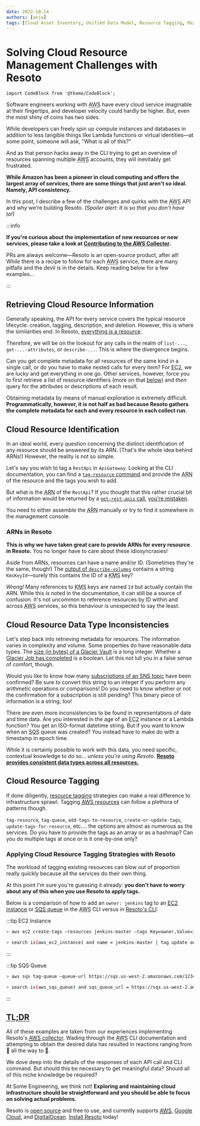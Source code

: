 ```yaml
---
date: 2022-10-14
authors: [anja]
tags: [Cloud Asset Inventory, Unified Data Model, Resource Tagging, Resoto CLI, AWS]
---
```


# Solving Cloud Resource Management Challenges with Resoto

```mdx-code-block
import CodeBlock from '@theme/CodeBlock';
```

Software engineers working with <abbr title="Amazon Web Services">AWS</abbr> have every cloud service imaginable at their fingertips, and developer velocity could hardly be higher. But, even the most shiny of coins has two sides.

While developers can freely spin up compute instances and databases in addition to less tangible things like Lambda functions or virtual identities—at some point, someone will ask, "What is all of this?"

And as that person hacks away in the CLI trying to get an overview of resources spanning multiple <abbr title="Amazon Web Services">AWS</abbr> accounts, they will inevitably get frustrated.

**While Amazon has been a pioneer in cloud computing and offers the largest array of services, there are some things that just aren't so ideal. Namely, API consistency.**

In this post, I describe a few of the challenges and quirks with the <abbr title="Amazon Web Services">AWS</abbr> API and why we're building Resoto. _(Spoiler alert: It is so that you don't have to!)_

<!--truncate-->

:::info

**If you're curious about the implementation of new resources or new services, please take a look at [Contributing to the AWS Collector](/docs/development/plugins/aws).**

PRs are always welcome—Resoto is an open-source product, after all! While there is a recipe to follow for each <abbr title="Amazon Web Services">AWS</abbr> service, there are many pitfalls and the devil is in the details. Keep reading below for a few examples…

:::

## Retrieving Cloud Resource Information

Generally speaking, the API for every service covers the typical resource lifecycle: creation, tagging, description, and deletion. However, this is where the similarities end. In Resoto, [everything is a resource](../multi-cloud-resource-management-with-resoto/index.mdx).

Therefore, we will be on the lookout for any calls in the realm of `list-...`, `get-...-attributes`, or `describe-...`. This is where the divergence begins.

Can you get complete metadata for all resources of the same kind in a single call, or do you have to make nested calls for every item? For <abbr title="Elastic Compute Cloud">EC2</abbr>, we are lucky and get everything in one go. Other services, however, force you to first retrieve a list of resource identifiers (more on that [below](#cloud-resource-identification)) and _then_ query for the attributes or descriptions of each result.

Obtaining metadata by means of manual exploration is extremely difficult. **Programmatically, however, it is not half as bad because Resoto gathers the complete metadata for each and every resource in each collect run.**

## Cloud Resource Identification

In an ideal world, every question concerning the distinct identification of any resource should be answered by its ARN. (That's the whole idea behind ARNs!) However, the reality is not so simple.

Let's say you wish to tag a `RestApi` in `ApiGateway`. Looking at the CLI documentation, you can find a [`tag-resource` command](https://awscli.amazonaws.com/v2/documentation/api/latest/reference/apigateway/tag-resource.html) and provide the <abbr title="Amazon Resource Name">ARN</abbr> of the resource and the tags you wish to add.

But what is the <abbr title="Amazon Resource Name">ARN</abbr> of the `RestApi`? If you thought that this rather crucial bit of information would be returned by a [`get-rest-apis` call](https://awscli.amazonaws.com/v2/documentation/api/latest/reference/apigateway/get-rest-apis.html), [you're mistaken](https://awscli.amazonaws.com/v2/documentation/api/latest/reference/apigateway/get-rest-apis.html#output).

You need to either assemble the <abbr title="Amazon Resource Name">ARN</abbr> manually or try to find it somewhere in the management console.

### ARNs in Resoto

**This is why we have taken great care to provide ARNs for every resource in Resoto.** You no longer have to care about these idiosyncrasies!

Aside from ARNs, resources can have a name and/or ID. (Sometimes they're the same, though!) The [output of `describe-volumes`](https://awscli.amazonaws.com/v2/documentation/api/latest/reference/ec2/describe-volumes.html#output) contains a string `KmsKeyId`—surely this contains the ID of a <abbr title="Key Management Service">KMS</abbr> key?

_Wrong!_ Many references to <abbr title="Key Management Service">KMS</abbr> keys are named `Id` but actually contain the ARN. While this _is_ noted in the documentation, it can still be a source of confusion. It's not uncommon to reference resources by ID within and across <abbr title="Amazon Web Services">AWS</abbr> services, so this behaviour is unexpected to say the least.

## Cloud Resource Data Type Inconsistencies

Let's step back into retrieving metadata for resources. The information varies in complexity and volume. Some properties do have reasonable data types. The [size (in bytes) of a Glacier Vault](https://awscli.amazonaws.com/v2/documentation/api/latest/reference/glacier/describe-vault.html#output) is a long integer. Whether a [Glacier Job has completed](https://awscli.amazonaws.com/v2/documentation/api/latest/reference/glacier/describe-job.html#output) is a boolean. Let this not lull you in a false sense of comfort, though.

Would you like to know how many [subscriptions of an SNS topic](https://awscli.amazonaws.com/v2/documentation/api/latest/reference/sns/get-topic-attributes.html#output) have been confirmed? Be sure to convert this string to an integer if you perform any arithmetic operations or comparisons! Do you need to know whether or not the confirmation for a subscription is still pending? This binary piece of information is a string, too!

There are even more inconsistencies to be found in representations of date and time data. Are you interested in the age of an <abbr title="Elastic Compute Cloud">EC2</abbr> instance or a Lambda function? You get an ISO-format datetime string. But if you want to know when an <abbr title="Simple Queue Service">SQS</abbr> queue was created? You instead have to make do with a timestamp in epoch time.

While it is certainly possible to work with this data, you need specific, contextual knowledge to do so… _unless you're using Resoto_. [**Resoto provides consistent data types across all resources.**](/docs/reference/unified-data-model)

## Cloud Resource Tagging

If done diligently, [resource tagging](/docs/concepts/resource-management/tagging) strategies can make a real difference to infrastructure sprawl. Tagging [<abbr title="Amazon Web Services">AWS</abbr> resources](/docs/reference/unified-data-model/aws) can follow a plethora of patterns though.

`tag-resource`, `tag-queue`, `add-tags-to-resource`, `create-or-update-tags`, `update-tags-for-resource`, etc.… the options are almost as numerous as the services. Do you have to provide the tags as an array or as a hashmap? Can you do multiple tags at once or is it one-by-one only?

### Applying Cloud Resource Tagging Strategies with Resoto

The workload of tagging existing resources can blow out of proportion really quickly because all the services do their own thing.

At this point I'm sure you're guessing it already: **you don't have to worry about any of this when you use Resoto to apply tags.**

Below is a comparison of how to add an `owner: jenkins` tag to an [<abbr title="Elastic Compute Cloud">EC2</abbr> instance](/docs/reference/unified-data-model/aws#aws_ec2_instance) or [<abbr title="Simple Queue Service">SQS</abbr> queue](/docs/reference/unified-data-model/aws#aws_sqs_queue) in the <abbr title="Amazon Web Services">AWS</abbr> CLI versus in [Resoto's CLI](/docs/reference/cli):

:::tip EC2 Instance

```bash title="Tagging in the AWS CLI 😒"
> aws ec2 create-tags –resources jenkins-master –tags Key=owner,Value=jenkins
```

```bash title="Tagging in Resoto 💜"
> search is(aws_ec2_instance) and name = jenkins-master | tag update owner jenkins
```

:::

:::tip SQS Queue

```bash title="Tagging in the AWS CLI 😒"
> aws sqs tag-queue –queue-url https://sqs.us-west-2.amazonaws.com/123456789012/MyQueue –tags owner=jenkins
```

```bash title="Tagging in Resoto 💜"
> search is(aws_sqs_queue) and sqs_queue_url = https://sqs.us-west-2.amazonaws.com/123456789012/MyQueue | tag update owner jenkins
```

:::

## <abbr title="too long; didn't read">TL;DR</abbr>

All of these examples are taken from our experiences implementing Resoto's [<abbr title="Amazon Web Services">AWS</abbr> collector](/docs/how-to-guides/data-sources/collect-aws-resource-data). Wading through the <abbr title="Amazon Web Services">AWS</abbr> CLI documentation and attempting to obtain the desired data has resulted in reactions ranging from 🤨 all the way to 🤬.

We dove deep into the details of the responses of each API call and CLI command. But should this be necessary to get meaningful data? Should all of this niche knowledge be required?

At Some Engineering, we think not! **Exploring and maintaining cloud infrastructure should be straightforward and you should be able to focus on solving actual problems.**

Resoto is [open source](https://github.com/someengineering/resoto/blob/main/LICENSE) and free to use, and currently supports [<abbr title="Amazon Web Services">AWS</abbr>](/docs/how-to-guides/data-sources/collect-aws-resource-data), [Google Cloud](/docs/how-to-guides/data-sources/collect-google-cloud-resource-data), and [DigitalOcean](/docs/how-to-guides/data-sources/collect-digitalocean-resource-data). [Install Resoto](/docs/getting-started/install-resoto) today!
